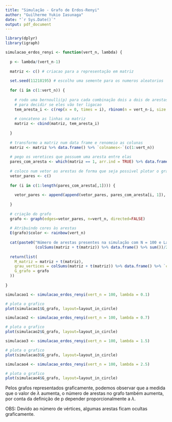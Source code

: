 ```yaml
---
title: "Simulação - Grafo de Erdos-Renyi"
author: "Guilherme Yukio Iasunaga"
date: "`r Sys.Date()`"
output: pdf_document
---
```


```r
library(dplyr)
library(igraph)

simulacao_erdos_renyi <- function(vert_n, lambda) {
  
  p <- lambda/(vert_n-1)
  
  matriz <- c() # criacao para a representação em matriz
  
  set.seed(11218195) # escolho uma semente para os numeros aleatorios
  
  for (i in c(1:vert_n)) {
    
    # rodo uma bernoulli(p) para cada combinação dois a dois de arestas, para v > v', 
    # para decidir se eles vão ter ligacao
    tem_aresta_i <- c(rep(x = 0, times = i), rbinom(n = vert_n-i, size = 1, prob = p))
    
    # concateno as linhas na matriz
    matriz <- cbind(matriz, tem_aresta_i)
    
  }
  
  # transformo a matriz num data frame e renomeio as colunas
  matriz <- matriz %>% data.frame() %>% `colnames<-`(c(1:vert_n))
  
  # pego os veretices que possuem uma aresta entre elas
  pares_com_aresta <- which(matriz == 1, arr.ind = TRUE) %>% data.frame()
  
  # coloco num vetor as arestas de forma que seja possivel plotar o grafo com a funcao graph
  vetor_pares <- c()
  
  for (i in c(1:length(pares_com_aresta[,1]))) {
    
    vetor_pares <- append(append(vetor_pares, pares_com_aresta[i, 1]), pares_com_aresta[i, 2])
    
  }
  
  # criação do grafo
  grafo <- graph(edges=vetor_pares, n=vert_n, directed=FALSE)
  
  # Atribuindo cores às arestas
  E(grafo)$color <- rainbow(vert_n)
  
  cat(paste0("Número de arestas presentes na simulação com N = 100 e Lambda = ", lambda, ": ", 
             (colSums(matriz + t(matriz)) %>% data.frame() %>% sum())/2))
  
  return(list(
    M_matriz = matriz + t(matriz),
    grau_vertices = colSums(matriz + t(matriz)) %>% data.frame() %>% `colnames<-`(c('Grau')),
    G_grafo = grafo
  ))
  
}
```


```r
simulacao1 <- simulacao_erdos_renyi(vert_n = 100, lambda = 0.1)

# plota o grafico
plot(simulacao1$G_grafo, layout=layout_in_circle)
```

```r
simulacao2 <- simulacao_erdos_renyi(vert_n = 100, lambda = 0.7)

# plota o grafico
plot(simulacao2$G_grafo, layout=layout_in_circle)
```

```r
simulacao3 <- simulacao_erdos_renyi(vert_n = 100, lambda = 1.5)

# plota o grafico
plot(simulacao3$G_grafo, layout=layout_in_circle)
```

```r
simulacao4 <- simulacao_erdos_renyi(vert_n = 100, lambda = 2.5)

# plota o grafico
plot(simulacao4$G_grafo, layout=layout_in_circle)
```

Pelos grafos representados graficamente, podemos observar que a medida que o valor de $\lambda$ aumenta, o número de arestas no grafo também aumenta, por conta da definição de p depender proporcionalmente a $\lambda$.

OBS: Devido ao número de vértices, algumas arestas ficam ocultas graficamente. 






































